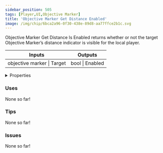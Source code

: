 ```yaml
---
sidebar_position: 505
tags: [Player,UI,Objective Marker]
title: 'Objective Marker Get Distance Enabled'
image: /img/chip/6bca2a96-0f30-438e-89d8-aa77ffce2b1c.svg
---
```


Objective Marker Get Distance Is Enabled returns whether or not the target Objective Marker’s distance indicator is visible for the local player.



<IChip uuid="6bca2a96-0f30-438e-89d8-aa77ffce2b1c"/>

<table><thead><tr><th>Inputs</th><th>Outputs</th></tr></thead><tbody><tr><td>objective marker | Target</td><td>bool | Enabled</td></tr></tbody></table>

<details>
  <summary>Properties</summary>
  <div>
    <div>
    <table>
      <tbody>
        <tr>
          <td>Is beta required?</td>
          <td>No</td>
        </tr>
        <tr>
          <td>Is chip a trolling risk?</td>
          <td>No</td>
        </tr>
        <tr>
          <td>Is chip a role assignment risk?</td>
          <td>No</td>
        </tr>
        <tr>
          <td>Chip UUID</td>
          <td>6bca2a96-0f30-438e-89d8-aa77ffce2b1c</td>
        </tr>
        <tr>
          <td>Room availability</td>
          <td>Available everywhere</td>
        </tr>
      </tbody>
    </table>
    </div>
  </div>
</details>

### Uses

None so far!

### Tips

None so far!

### Issues

None so far!